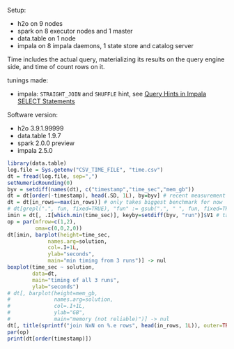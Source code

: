 
Setup:

- h2o on 9 nodes
- spark on 8 executor nodes and 1 master
- data.table on 1 node
- impala on 8 impala daemons, 1 state store and catalog server

Time includes the actual query, materializing its results on the query engine side, and time of count rows on it.

tunings made:

- impala: `STRAIGHT_JOIN` and `SHUFFLE` hint, see [Query Hints in Impala SELECT Statements](http://www.cloudera.com/documentation/enterprise/latest/topics/impala_hints.html)

Software version:

- h2o 3.9.1.99999
- data.table 1.9.7
- spark 2.0.0 preview
- impala 2.5.0

```r
library(data.table)
log.file = Sys.getenv("CSV_TIME_FILE", "time.csv")
dt = fread(log.file, sep=",")
setNumericRounding(0)
byv = setdiff(names(dt), c("timestamp","time_sec","mem_gb"))
dt = dt[order(-timestamp), head(.SD, 1L), by=byv] # recent measurement only
dt = dt[in_rows==max(in_rows)] # only takes biggest benchmark for now
# dt[grepl(".", fun, fixed=TRUE), "fun" := gsub(".", " ", fun, fixed=TRUE)] # required for barplot?
imin = dt[, .I[which.min(time_sec)], keyby=setdiff(byv, "run")]$V1 # take which.min
op = par(mfrow=c(1,2), 
         oma=c(0,0,2,0))
dt[imin, barplot(height=time_sec,
             names.arg=solution,
             col=.I+1L,
             ylab="seconds",
             main="min timing from 3 runs")] -> nul
boxplot(time_sec ~ solution,
        data=dt,
        main="timing of all 3 runs",
        ylab="seconds")
# dt[, barplot(height=mem_gb,
#              names.arg=solution,
#              col=.I+1L,
#              ylab="GB",
#              main="memory (not reliable)")] -> nul
dt[, title(sprintf("join NxN on %.e rows", head(in_rows, 1L)), outer=TRUE)] -> nul
par(op)
print(dt[order(timestamp)])
```

